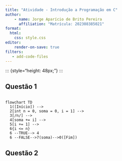 ```yaml
---
title: "Atividade - Introdução a Programação em C"
author:
    - name: Jorge Aparício de Brito Pereira
      affiliation: "Matrícula: 202308385021"
format:
  html:
    css: style.css
editor:
    render-on-save: true
filters:
   - add-code-files
---
```


::: {style="height: 48px;"} :::

## Questão 1

::: {.row .pagebreak}

::: {add-from="../src/atividade-2/questao-1.c"}
```c
```
:::

```mermaid
flowchart TD
  1([Início]) -->
  2[int n = 0, soma = 0, i = 1] -->
  3[/n/] -->
  4[soma += i] -->
  5[i += 1] -->
  6{i <= n}
  6 --TRUE--> 4
  6 --FALSE-->7(soma)-->0([Fim])
```

:::

## Questão 2

::: {.row .pagebreak}

::: {add-from="../src/atividade-2/questao-2.c"}
```c
```
:::

:::